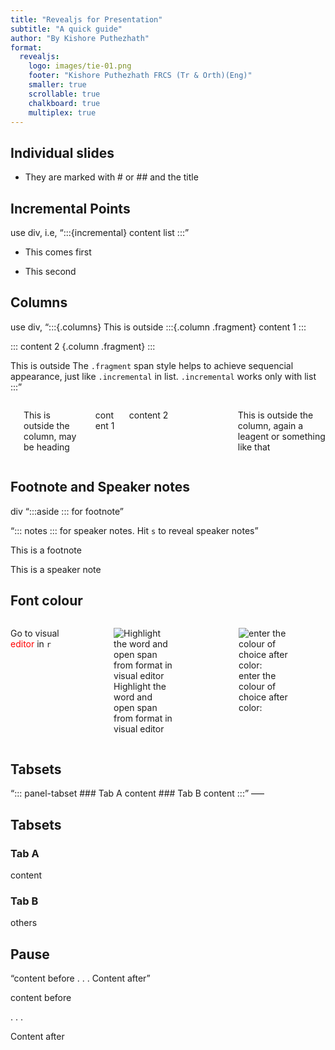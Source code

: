```yaml
---
title: "Revealjs for Presentation"
subtitle: "A quick guide"
author: "By Kishore Puthezhath"
format:
  revealjs:
    logo: images/tie-01.png
    footer: "Kishore Puthezhath FRCS (Tr & Orth)(Eng)"
    smaller: true
    scrollable: true
    chalkboard: true
    multiplex: true
---
```


## Individual slides

-   They are marked with \# or \## and the title

## Incremental Points

use div, i.e, ":::{incremental} content list :::"

::: incremental
-   This comes first

-   This second
:::

## Columns

use div, ":::{.columns} This is outside :::{.column .fragment} content 1 :::

::: content 2 {.column .fragment} :::

This is outside The `.fragment` span style helps to achieve sequencial appearance, just like `.incremental` in list. `.incremental` works only with list :::"

::: columns

------------------------------------------------------------------------

This is outside the column, may be heading

::: {.column .fragment width="20%"}
content 1
:::

::: {.column .fragment width="80%"}
content 2
:::

------------------------------------------------------------------------

This is outside the column, again a leagent or something like that
:::

## Footnote and Speaker notes

div ":::aside ::: for footnote"

"::: notes ::: for speaker notes. Hit `s` to reveal speaker notes"

::: aside
This is a footnote
:::

::: notes
This is a speaker note
:::

## Font colour

::: columns
Go to visual [editor]{style="color: red"} in `r`

::: {.column .fragment width="50%"}
![Highlight the word and open span from format in visual editor](images/colour1.png)
:::

::: {.column .fragment width="50%"}
![enter the colour of choice after color:](images/colour2.png)
:::
:::

## Tabsets

"::: panel-tabset \### Tab A content \### Tab B content :::" -----

## Tabsets

::: panel-tabset
### Tab A

content

### Tab B

others
:::

## Pause

"content before . . . Content after"

content before

. . .

Content after

